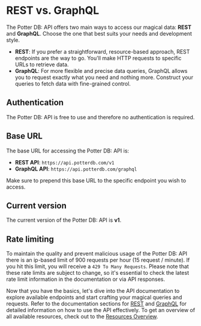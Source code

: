 # REST vs. GraphQL
The Potter DB: API offers two main ways to access our magical data: **REST** and **GraphQL**. Choose the one that best suits your needs and development style.
- **REST**: If you prefer a straightforward, resource-based approach, REST endpoints are the way to go. You'll make HTTP requests to specific URLs to retrieve data.
- **GraphQL**: For more flexible and precise data queries, GraphQL allows you to request exactly what you need and nothing more. Construct your queries to fetch data with fine-grained control.

## Authentication
The Potter DB: API is free to use and therefore no authentication is required.

## Base URL
The base URL for accessing the Potter DB: API is:
- **REST API**: `https://api.potterdb.com/v1`
- **GraphQL API**: `https://api.potterdb.com/graphql`

Make sure to prepend this base URL to the specific endpoint you wish to access.

## Current version
The current version of the Potter DB: API is **v1**.

## Rate limiting
To maintain the quality and prevent malicious usage of the Potter DB: API there is an ip-based limit of 900 requests per hour (15 request / minute). If you hit this limit, you will receive a `429 To Many Requests`.
Please note that these rate limits are subject to change, so it's essential to check the latest rate limit information in the documentation or via API responses.

Now that you have the basics, let's dive into the API documentation to explore available endpoints and start crafting your magical queries and requests.
Refer to the documentation sections for [REST](/apis/rest) and [GraphQL](apis/graphql) for detailed information on how to use the API effectively.
To get an overview of all available resources, check out to the [Resources Overview](/resources).
